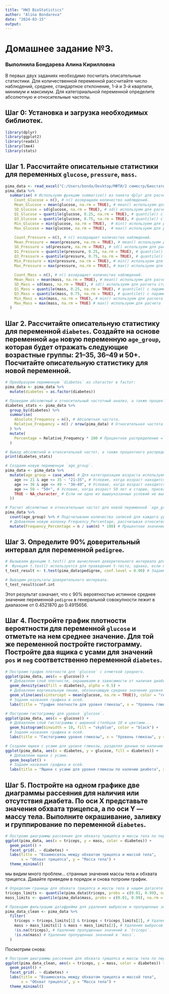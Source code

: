 ---
title: "HW3 BioStatistics"
author: "Alina Bondareva"
date: "2024-03-15"
output: 
---

# Домашнее задание №3.

### Выполнила Бондарева Алина Кирилловна

В первых двух заданиях необходимо посчитать описательные статистики. Для количественной переменной рассчитайте число наблюдений, среднее, стандартное отклонение, 1-й и 3-й квартили, минимум и максимум. Для категориальной переменной определите абсолютную и относительные частоты.

## Шаг 0: Установка и загрузка необходимых библиотек.

```{r message=FALSE, warning=FALSE}
library(dplyr)
library(ggplot2)
library(readxl)
library(lme4)
library(stats)
```

## Шаг 1. Рассчитайте описательные статистики для переменных `glucose`, `pressure`, `mass`.

```{r}
pima_data <- read_excel("C:/Users/bonda/Desktop/МФТИ/2 семестр/Биостатистика/ДЗ3/pima.xlsx")
pima_data %>%
  summarise( # Используем функцию summarise() из пакета dplyr для расчета статистик.
    Count_Glucose = n(), # n() возвращаем количество наблюдений.
    Mean_Glucose = mean(glucose, na.rm = TRUE), # mean() используем для расчета среднего значения.
    SD_Glucose = sd(glucose, na.rm = TRUE), # sd() используем для расчета стандартного отклонения.
    Q1_Glucose = quantile(glucose, 0.25, na.rm = TRUE), # quantile() с параметром 0.25 вычисляет первый квартиль.
    Q3_Glucose = quantile(glucose, 0.75, na.rm = TRUE), # quantile() с параметраом 0.75 вычисляет третий квартиль.
    Min_Glucose = min(glucose, na.rm = TRUE),  # min() используем для расчета  минимального значения.
    Max_Glucose = max(glucose, na.rm = TRUE),  # max() используем для расчета  максимального значения.
    
    Count_Pressure = n(), # n() возвращает количество наблюдений.
    Mean_Pressure = mean(pressure, na.rm = TRUE), # mean() используем для расчета среднего значения.
    SD_Pressure = sd(pressure, na.rm = TRUE), # sd() используем для расчета стандартного отклонения.
    Q1_Pressure = quantile(pressure, 0.25, na.rm = TRUE), # quantile() с параметром 0.25 вычисляет первый квартиль.
    Q3_Pressure = quantile(pressure, 0.75, na.rm = TRUE), # quantile() с параметраом 0.75 вычисляет третий квартиль.
    Min_Pressure = min(pressure, na.rm = TRUE), # min() используем для расчета  минимального значения.
    Max_Pressure = max(pressure, na.rm = TRUE), # max() используем для расчета  максимального значения.
    
    Count_Mass = n(), # n() возвращает количество наблюдений.
    Mean_Mass = mean(mass, na.rm = TRUE), # mean() используем для расчета среднего значения.
    SD_Mass = sd(mass, na.rm = TRUE), # sd() используем для расчета стандартного отклонения.
    Q1_Mass = quantile(mass, 0.25, na.rm = TRUE), # quantile() с параметром 0.25 вычисляет первый квартиль.
    Q3_Mass = quantile(mass, 0.75, na.rm = TRUE), # quantile() с параметраом 0.75 вычисляет третий квартиль.
    Min_Mass = min(mass, na.rm = TRUE), # min() используем для расчета  минимального значения.
    Max_Mass = max(mass, na.rm = TRUE) # max() используем для расчета  максимального значения.
  )

```

## Шаг 2. Рассчитайте описательную статистику для переменной `diabetes`. Создайте на основе переменной `age` новую переменную `age_group`, которая будет отражать следующие возрастные группы: 21–35, 36–49 и 50+. Посчитайте описательную статистику для новой переменной.

```{r}
# Преобразуем переменную `diabetes` из character в factor:
pima_data <- pima_data %>%
  mutate(diabetes = as.factor(diabetes))
```

```{r}
# Проведем абсолютный и относительный частотный анализ, а также процентное распределение:
diabetes_stats <- pima_data %>%
  group_by(diabetes) %>%
  summarise(
    Absolute_Frequency = n(), # Абсолютная частота.
    Relative_Frequency = n() / nrow(pima_data) # Относительная частота.
  ) %>%
  mutate(
    Percentage = Relative_Frequency * 100 # Процентное распределение = относительная частрта * 100%.
  )

# Вывод абсолютной и относительной частот, а также процентного распределения.
print(diabetes_stats)
```

```{r}
# Создаем новую переменную `age_group`.
pima_data <- pima_data %>%
  mutate(age_group = case_when( # Для категоризации возраста используем функцию mutate() с case_when(), которая позволяет присвоить каждому наблюдению конкретную возрастную группу.
    age >= 21 & age <= 35 ~ "21–35", # Условие, когда возраст находится в диапазоне от 21 до 35 лет включительно, присваивается группа "21–35".
    age >= 36 & age <= 49 ~ "36–49", # Условие, когда возраст находится в диапазоне от 36 до 49 лет включительно, присваивается группа "36–49".
    age >= 50 ~ "50+", # Условие, когда возраст 50 лет и старше, присваивается группа "50+"
    TRUE ~ NA_character_ # Если ни одно из вышеуказанных условий не выполняется, присваивается NA, предусмотрено для полноты картины и "страховки" на случай строки с неожиданным значением возраста.
  ))

# Расчет абсолютных и относительных частот для новой переменной `age_group`.
pima_data %>%
  count(age_group) %>% # Подсчитываем количество записей для каждого уровня в переменной `age_group`.
  # Добавляем новую колонку Frequency_Percentage, рассчитывая относительную частоту для каждой группы.
  mutate(Frequency_Percentage = n / sum(n) * 100) # Процентное значение каждой возрастной группы от общего кол-ва.

```

## Шаг 3. Определите 90% доверительный интервал для переменной `pedigree`.

```{r}
# Вызываем функцию t.test() для вычисления доверительного интервала для переменной pedigree.
#  Функция t.test() используется для проведения t-теста, однако, если не указывать вторую группу для сравнения, то будет рассчитан доверительный интервал для среднего значения нужной нам выборки.
t_test_result <- t.test(pima_data$pedigree, conf.level = 0.90) # Задаем уровень доверия в 90%.

# Выводим результаты доверительного интервала.
t_test_result$conf.int

```

Этот результат означает, что с 90% вероятностью истинное среднее значение переменной `pedigree` в генеральной совокупности лежит в диапазоне от 0.4521870 до 0.4915656.

## Шаг 4. Постройте график плотности вероятности для переменной `glucose` и отметьте на нем среднее значение. Для той же переменной постройте гистограмму. Постройте два ящика с усами для значений `pos` и `neg` соответственно переменной `diabetes`.

```{r}
# Построим график плотности для `glucose` с отметкой среднего.
ggplot(pima_data, aes(x = glucose)) +
  # Добавляем слой плотности, окрашиваем в зависимости от наличия диабета.
  geom_density(aes(fill = diabetes), alpha = 0.5) +
  # Добавляем вертикальную линию, обозначающую среднее значение уровня глюкозы.
  geom_vline(aes(xintercept = mean(glucose, na.rm = TRUE)), color = "red", linetype = "dashed") +
  # Задаем названия графика и осей.
  labs(title = "График плотности для уровня глюкозы", x = "Уровень глюкозы", y = "Плотность")


```

```{r}
# Построим гистограмму для уровня `glucose`.
ggplot(pima_data, aes(x = glucose)) +
  # Добавляем слой гистограммы с шириной столбцов 10 и цветами...
  geom_histogram(binwidth = 10, fill = "skyblue", color = "black") +
  # Задаем названия графика и осей.
  labs(title = "Гистограмма уровня глюкозы", x = "Уровень глюкозы", y = "Частота")

```

```{r}
# Создаем ящики с усами для уровня глюкозы, разделяя данные по наличию диабета или отсутствию.
ggplot(pima_data, aes(x = diabetes, y = glucose, fill = diabetes)) +
  # Добавляем ящики с усами.
  geom_boxplot() +
  # Задаем названия графика и осей.
  labs(title = "Ящики с усами для уровня глюкозы по наличию диабета", x = "Диабет", y = "Уровень глюкозы")

```

## Шаг 5. Постройте на одном графике две диаграммы рассеяния для наличия или отсутствия диабета. По оси X представьте значения обхвата трицепса, а по оси Y — массу тела. Выполните окрашивание, заливку и группирование по переменной `diabetes`.

```{r}
# Построим диаграммы рассеяния для обхвата трицепса и массы тела по переменной `diabetes`.
ggplot(pima_data, aes(x = triceps, y = mass, color = diabetes)) +
  geom_point() +
  facet_grid(. ~ diabetes) +
  labs(title = "Взаимосвязь между обхватом трицепса и массой тела",
       x = "Обхват трицепса", y = "Масса тела") +
  theme_minimal()

```

мы видим много проблем... странные значения массы тела и обхвата трицепса. Давайте приведем в порядок и снова потроим график.

```{r}
# Определим границы для обхвата трицепса и массы тела в нашем датасете с помощью квантилей. Например, используем 1% и 99% квантили для определения нижней и верхней границ.
triceps_limits <- quantile(pima_data$triceps, probs = c(0.01, 0.99), na.rm = TRUE)
mass_limits <- quantile(pima_data$mass, probs = c(0.01, 0.99), na.rm = TRUE)

# Проводим фильтрацию датафрейма для удаления выбросов и пропущенных значений.
pima_data_clean <- pima_data %>%
  filter(
    triceps > triceps_limits[1] & triceps < triceps_limits[2], # Удаление выбросов в `triceps`.
    mass > mass_limits[1] & mass < mass_limits[2], # Удаление выбросов в mass
    !is.na(triceps), # Удаление пропущенных значений в `triceps`.
    !is.na(mass) # Удаление пропущенных значений в `mass`.
  )

```

Посмотрим снова:

```{r}
# Построим диаграммы рассеяния для обхвата трицепса и массы тела по переменной `diabetes`.
ggplot(pima_data_clean, aes(x = triceps, y = mass, color = diabetes)) +
  geom_point() +
  facet_grid(. ~ diabetes) +
  labs(title = "Взаимосвязь между обхватом трицепса и массой тела",
       x = "Обхват трицепса", y = "Масса тела") +
  theme_minimal()

```
